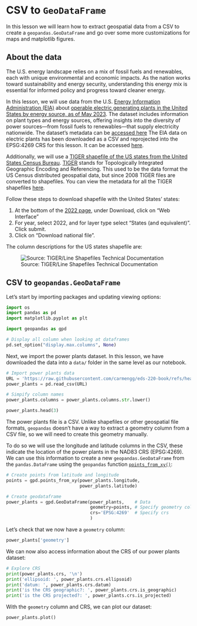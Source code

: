 # CSV to `GeoDataFrame`

In this lesson we will learn how to extract geospatial data from a CSV to create a `geopandas.GeoDataFrame` and go over some more customizations for maps and matplotlib figures.

<!--
TODO: learning objectives
-->

## About the data

The U.S. energy landscape relies on a mix of fossil fuels and renewables, each with unique environmental and economic impacts. As the nation works toward sustainability and energy security, understanding this energy mix is essential for informed policy and progress toward cleaner energy.

In this lesson, we will use data from the U.S. [Energy Information Administration (EIA)](https://www.eia.gov) about [operable electric generating plants in the United States by energy source, as of May 2023](https://atlas.eia.gov/datasets/eia::power-plants/about). The dataset includes information on plant types and energy sources, offering insights into the diversity of power sources—from fossil fuels to renewables—that supply electricity nationwide. The dataset's metadata can be [accessed here](https://eia.maps.arcgis.com/sharing/rest/content/items/bf5c5110b1b944d299bb683cdbd02d2a/info/metadata/metadata.xml?format=default&output=html)
<!-- TODO: add citation -->
<!-- TODO: add image -->
The EIA data on electric plants has been downloaded as a CSV and reprojected into the EPSG:4269 CRS for this lesson. It can be accessed [here](https://github.com/carmengg/eds-220-book/blob/main/data/power_plants_epsg4269.csv).

<!-- TODO: column descriptions: lat lon, -->

Additionally, we will use a [TIGER shapefile of the US states from the United States Census Bureau](https://www.census.gov/geographies/mapping-files/time-series/geo/tiger-line-file.2022.html#list-tab-790442341). 
[TIGER](https://en.wikipedia.org/wiki/Topologically_Integrated_Geographic_Encoding_and_Referencing) stands for Topologically Integrated Geographic Encoding and Referencing. This used to be the data format the US Census distributed geospatial data, but since 2008 TIGER files are converted to shapefiles. You can view the metadata for all the TIGER shapefiles [here](https://www.census.gov/programs-surveys/geography/technical-documentation/complete-technical-documentation/tiger-geo-line.html). 

Follow these steps to download shapefile with the United States' states:

1. At the bottom of the [2022 page](https://www.census.gov/geographies/mapping-files/time-series/geo/tiger-line-file.2022.html#list-tab-790442341), under Download, click on "Web Interface"
2. For year, select 2022, and for layer type select "States (and equivalent)". Click submit. 
3. Click on "Download national file".


The column descriptions for the US states shapefile are:

![Source: TIGER/Line Shapefiles Technical Documentation](/book/images/lesson-11/tiger_shp_columns.png)


## CSV to `geopandas.GeoDataFrame`

Let's start by importing packages and updating viewing options:

```python
import os
import pandas as pd
import matplotlib.pyplot as plt

import geopandas as gpd

# Display all column when looking at dataframes
pd.set_option("display.max.columns", None)
```

Next, we import the power plants dataset.  In this lesson, we have downloaded the data into a `data/` folder in the same level as our notebook.

```python
# Import power plants data
URL = 'https://raw.githubusercontent.com/carmengg/eds-220-book/refs/heads/main/data/power_plants_epsg4269.csv'
power_plants = pd.read_csv(URL)

# Simpify column names
power_plants.columns = power_plants.columns.str.lower()

power_plants.head(3)
```

<!--TO DO: Need to drop the unnamed column--> 

The power plants file is a CSV. Unlike shapefiles or other geospatial file formats, `geopandas` doesn't have a way to extract a geometry column from a CSV file, so we will need to create this geometry manually. 

To do so we will use the longitude and latitude columns in the CSV, these indicate the location of the power plants in the NAD83 CRS (EPSG:4269).
We can use this information to create a new `geopandas.GeoDataFrame` from the `pandas.DataFrame` using the `geopandas` function [`points_from_xy()`](https://geopandas.org/en/stable/docs/reference/api/geopandas.points_from_xy.html):

```python
# Create points from latitude and longitude
points = gpd.points_from_xy(power_plants.longitude, 
                            power_plants.latitude)

# Create geodataframe
power_plants = gpd.GeoDataFrame(power_plants,    # Data
                                geometry=points, # Specify geometry column
                                crs='EPSG:4269'  # Specify crs
                                )
```

Let's check that we now have a `geometry` column:

```python
power_plants['geometry']
```

We can now also access information about the CRS of our power plants dataset:

```python
# Explore CRS
print(power_plants.crs, '\n')
print('ellipsoid: ', power_plants.crs.ellipsoid)
print('datum: ', power_plants.crs.datum)
print('is the CRS geographic?: ', power_plants.crs.is_geographic)
print('is the CRS projected?: ', power_plants.crs.is_projected)
```

With the `geometry` column and CRS, we can plot our dataset:

```python
power_plants.plot()
```

